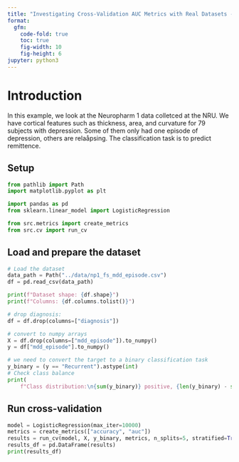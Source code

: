 ```yaml
---
title: "Investigating Cross-Validation AUC Metrics with Real Datasets - NP1 depression remission data"
format:
  gfm:
    code-fold: true
    toc: true
    fig-width: 10
    fig-height: 6
jupyter: python3
---
```

# Introduction
In this example, we look at the Neuropharm 1 data colletced at the NRU. We have cortical features such as thickness, area, and curvature for 79 subjects with depression. Some of them only had one episode of depression, others are relaåpsing. The classification task is to predict remittence.

## Setup
```python
from pathlib import Path
import matplotlib.pyplot as plt

import pandas as pd
from sklearn.linear_model import LogisticRegression

from src.metrics import create_metrics
from src.cv import run_cv
```

## Load and prepare the dataset
```python
# Load the dataset
data_path = Path("../data/np1_fs_mdd_episode.csv")
df = pd.read_csv(data_path)

print(f"Dataset shape: {df.shape}")
print(f"Columns: {df.columns.tolist()}")

# drop diagnosis:
df = df.drop(columns=["diagnosis"])

# convert to numpy arrays
X = df.drop(columns=["mdd_episode"]).to_numpy()
y = df["mdd_episode"].to_numpy()

# we need to convert the target to a binary classification task
y_binary = (y == "Recurrent").astype(int)
# Check class balance
print(
    f"Class distribution:\n{sum(y_binary)} positive, {len(y_binary) - sum(y_binary)} negative, ratio: {sum(y_binary) / len(y_binary):.2f}")
```

## Run cross-validation
```python
model = LogisticRegression(max_iter=10000)
metrics = create_metrics(["accuracy", "auc"])
results = run_cv(model, X, y_binary, metrics, n_splits=5, stratified=True, random_state=1)
results_df = pd.DataFrame(results)
print(results_df)
```